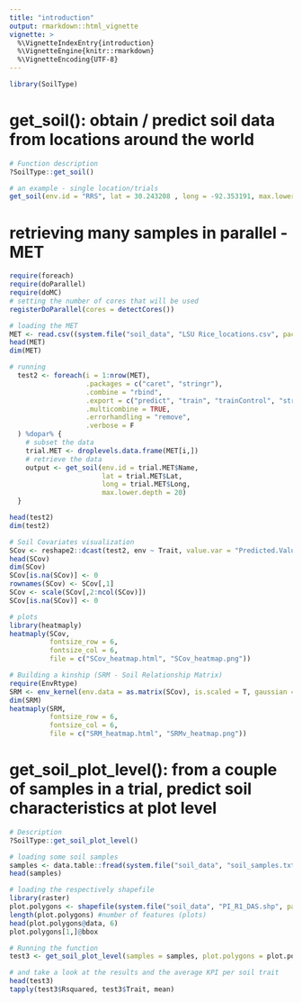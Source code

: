 ```yaml
---
title: "introduction"
output: rmarkdown::html_vignette
vignette: >
  %\VignetteIndexEntry{introduction}
  %\VignetteEngine{knitr::rmarkdown}
  %\VignetteEncoding{UTF-8}
---
```


```r

library(SoilType)
```


# get_soil(): obtain / predict  soil data from locations around the world
```r
# Function description
?SoilType::get_soil()

# an example - single location/trials
get_soil(env.id = "RRS", lat = 30.243208 , long = -92.353191, max.lower.depth = 20)
```

# retrieving many samples in parallel - MET
```r
require(foreach)
require(doParallel)
require(doMC)
# setting the number of cores that will be used
registerDoParallel(cores = detectCores())

# loading the MET
MET <- read.csv((system.file("soil_data", "LSU Rice_locations.csv", package = "SoilType")))
head(MET)
dim(MET)

# running
  test2 <- foreach(i = 1:nrow(MET), 
                   .packages = c("caret", "stringr"), 
                   .combine = "rbind",
                   .export = c("predict", "train", "trainControl", "str_replace_all"),
                   .multicombine = TRUE, 
                   .errorhandling = "remove",
                   .verbose = F    
  ) %dopar% {
    # subset the data  
    trial.MET <- droplevels.data.frame(MET[i,])
    # retrieve the data
    output <- get_soil(env.id = trial.MET$Name, 
                       lat = trial.MET$Lat, 
                       long = trial.MET$Long, 
                       max.lower.depth = 20)
  }   

head(test2)
dim(test2)
```

```r
# Soil Covariates visualization
SCov <- reshape2::dcast(test2, env ~ Trait, value.var = "Predicted.Value", mean)
head(SCov)
dim(SCov)
SCov[is.na(SCov)] <- 0
rownames(SCov) <- SCov[,1]
SCov <- scale(SCov[,2:ncol(SCov)])
SCov[is.na(SCov)] <- 0

# plots
library(heatmaply)
heatmaply(SCov, 
          fontsize_row = 6,
          fontsize_col = 6,
          file = c("SCov_heatmap.html", "SCov_heatmap.png"))
```


```r
# Building a kinship (SRM - Soil Relationship Matrix)
require(EnvRtype)
SRM <- env_kernel(env.data = as.matrix(SCov), is.scaled = T, gaussian = T, sd.tol = 5)[[2]]
dim(SRM)
heatmaply(SRM, 
          fontsize_row = 6,
          fontsize_col = 6,
          file = c("SRM_heatmap.html", "SRMv_heatmap.png"))
```


# get_soil_plot_level(): from a couple of samples in a trial, predict  soil characteristics at plot level
```r
# Description
?SoilType::get_soil_plot_level()
```

```r
# loading some soil samples
samples <- data.table::fread(system.file("soil_data", "soil_samples.txt", package = "SoilType"))
head(samples)

# loading the respectively shapefile
library(raster)
plot.polygons <- shapefile(system.file("soil_data", "PI_R1_DAS.shp", package = "SoilType"))
length(plot.polygons) #number of features (plots)
head(plot.polygons@data, 6)
plot.polygons[1,]@bbox

```

```r
# Running the function
test3 <- get_soil_plot_level(samples = samples, plot.polygons = plot.polygons)

# and take a look at the results and the average KPI per soil trait
head(test3)
tapply(test3$Rsquared, test3$Trait, mean)
```
